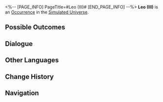<%-- [PAGE_INFO]
PageTitle=#Leo (III)#
[END_PAGE_INFO] --%>
{{Stub}}
{{Simulated Universe Event Infobox
|id            = 11901-2
|title         = 
|image         = Occurrence Twins.png
|domains_su    = Unknown
|domains_swarm = Unknown
|domains_gng   = Unknown
|domains_du    = 
|domains_und   = Unknown
|requirements  = 
|prev          = 
|next          = 
|characters    = 
|factions      = 
|order         = 084
|order_du      = 
}}
'''Leo (III)''' is an [[Simulated Universe/Occurrence|Occurrence]] in the [[Simulated Universe]].

==Possible Outcomes==
{{Possible Outcomes
|choice_1 = Get rid of these two troublesome "neighbors."
|result_1 = Enter a very tough battle. If you win, you will gain 1 3-star Blessing(s) and 2 Curio(s).
|path_1   = Erudition
|modes_1  = gng

|choice_2 = Mix the two personalities together.
|result_2 = Switch to Sal's personality and obtain 1 random Blessing.
|path_2   = Nihility
|modes_2  = swarm

|choice_3 = Pick Leo.
|result_3 = Discard 1 Curio, and obtain a 2-star Blessing.
|modes_3  = gng,su,swarm

|choice_4 = Pick Leo.
|result_4 = Discard 1 random Curio and obtain 4 random Component(s) of 1- to 2-star rarity.
|modes_4  = und

|choice_5 = Let Sal out.
|result_5 = Reset Sal and Leo's personalities.
}}
<!--
==Gameplay Notes==
* 
-->
==Dialogue==
{{Dialogue Start}}
:{{tx}}
{{Dialogue End}}

==Other Languages==
{{Other Languages
|en   = Leo (III)
|zhs  = 里奥（其三）
|zht  = 李奧（其三）
|ja   = リオ（その3）
|ko   = 레오 (3)
|es   = Leo (III)
|fr   = Leo (III)
|ru   = Лео III
|th   = Leo (3)
|vi   = Leo (3)
|de   = Leo (Teil 3)
|id   = Leo (Bag. 3)
|pt   = Leo (III)
}}

==Change History==
{{Change History|1.0}}

==Navigation==
{{Occurrence Navbox}}